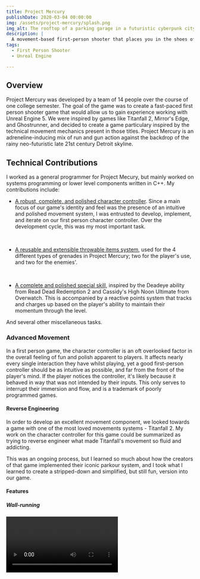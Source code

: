 ```yaml
---
title: Project Mercury
publishDate: 2020-03-04 00:00:00
img: /assets/project-mercury/splash.png
img_alt: The rooftop of a parking garage in a futuristic cyberpunk city
description: |
  A movement-based first-person shooter that places you in the shoes of a lone operative fighting hordes of robots in an urban cyberpunk future
tags:
  - First Person Shooter
  - Unreal Engine

---
```


## Overview
Project Mercury was developed by a team of 14 people over the course of one college semester. The goal of the game was to create a fast-paced first person shooter game that would allow us to gain experience working with Unreal Engine 5. We were inspired by games like Titanfall 2, Mirror's Edge, and Ghostrunner, and decided to create a game particulary inspired by the technical movement mechanics present in those titles. Project Mercury is an adreneline-inducing mix of run and gun action against the backdrop of the rainy neo-futuristic late 21st century Detroit skyline. 

## Technical Contributions
I worked as a general programmer for Project Mecury, but mainly worked on systems programming or lower level components written in C++. My contributions include:
 - [A robust, complete, and polished character controller](#advanced-movement). Since a main focus of our game's identity and feel was the presence of an intuitive and polished movement system, I was entrusted to develop, implement, and iterate on our first person character controller. Over the development cycle, this was my most important task.

    &nbsp; 
    &nbsp; 
 - [A reusable and extensible throwable items system](#grenade-system), used for the 4 different types of grenades in Project Mercury; two for the player's use, and two for the enemies'.

    &nbsp; 
    &nbsp; 
 - [A complete and polished special skill](#deadeye-ability-and-system), inspired by the Deadeye ability from Read Dead Redemption 2 and Cassidy's High Noon Ultimate from Overwatch. This is accompanied by a reactive points system that tracks and charges up based on the player's ability to maintain their momentum through the level.

And several other miscellaneous tasks.


### Advanced Movement
In a first person game, the character controller is an oft overlooked factor in the overall feeling of fun and polish apparent to players. It affects nearly every single interaction they have whilst playing, yet a good first-person controller should be as intuitive as possible, and far from the front of the player's mind. If the player notices the controller, it's likely because it behaved in way that was not intended by their inputs. This only serves to interrupt their immersion and flow, and is a trademark of poorly programmed games.

#### Reverse Engineering
In order to develop an excellent movement component, we looked towards a game with one of the most loved movements systems - Titanfall 2.
My work on the character controller for this game could be summarized as trying to reverse engineer what made Titanfall's movement so fluid and addicting.

This was an ongoing process, but I learned so much about how the creators of that game implemented their iconic parkour system, and I took what I learned to create a stripped-down and simplified, but still fun, version into our game.

#### Features
##### Wall-running
<Video path='/assets/project-mercury/wallrunning.webm' />
Wallrunning occurs whenever the player is falling towards an appropriately angled wall. A circular raycast method allows for free aiming while running.
##### Crouching and Walking
<Video path='/assets/project-mercury/crouch_and_walk.webm' />
Crouching is a custom implementation that smoothly changes the player's collider for the best accuracy.
##### Sliding
<Video path='/assets/project-mercury/slide.webm'/>
Sliding is a physics-based implementation that gains speed down slopes. Slide jumping gives a quick burst of vertical mobility.
##### Mantling and Vaulting
<Video path='/assets/project-mercury/mantle_and_vault.webm' />
Mantling and vaulting allow for smoothly moving about the level without getting tripped up on level geometry.

#### Wall Running Technical Breakdown
The most important aspect of the movement system in Project Mercury is the wallrunning. It's logic begins here:
![](/assets/project-mercury/UpdateCharacterStateBeforeMovement.png)
The base class implementation of the CharacterMovementComponent executes this function at the end of every frame to see if the current movement mode has changed. If the character is falling, and the the `CanWallRun` function returns true, the state is changed to initiate a wallrun.
![](/assets/project-mercury/OnMovementModeChanged.png)
Another funtion that is executed every frame, `OnMovementModeChanged`, then runs the `OnEnterWallRun` function. Notice also how when the state changes away from `CMoveWallRun`, the `OnExitWallRun` function will likewise be called.
![](/assets/project-mercury/OnEnterWallRun.png)
![](/assets/project-mercury/OnExitWallRun.png)
This architecture ensures that the state of the system is properly managed. Any code that needs to be executed at the start or end of a movement mode can be placed here, and it will run, regardless of how many possible places the movement mode could begin or be cancelled at.
Continuing on with the code, the base class executes the `PhysCustom` function due to being in a derived class movement mode. The override `PhysCustom` then just needs to forward to a dedicated `Phys*` function depending on the specific movement mode.
![](/assets/project-mercury/PhysCustom.png)
At long last, the code finally reaches the code that actually wallruns the player, `PhysWallRun`.
The function itself is long, so only the important sections are shown here.
![](/assets/project-mercury/PhysWallRun_Break.png)
Firstly, the code re-checks that the conditions for starting a wall-run are still being met. It also checks here to see how long has elapsed since the wallrun started, and exits the move mode if the allotted wall run time has expired;
![](/assets/project-mercury/PhysWallRun_PlaneProject.png)
Then, the player's acecleration and velocity are projected onto the plane of the wall. This is what sticks the player to wall so they don't come off of it unless they indend to.
Here is also shown how the gravity is applied based on the altitude of the player's view direction. That is, they'll continue moving at the same height on the wall, unless they look downwards. This prevents the very unituitive situation where the player is looking down and holding the forward input, but moves upwards relative to the camera.
![](/assets/project-mercury/PhysWallRun_Rotate.png)
Another nice feature of this wallrunning implementation is that the player is gently rotated while running, such that their look direction stays the same relative to the part of the wall they're currently contacting. This removes the need to move the look input while running around a curved wall, and creates the feeling of being carried around the turn by the wall.
![](/assets/project-mercury/PhysWallRun_Apply.png)
The actual movement portion of this movement mode is very succint. Other than some minor checks and safe-guards, the player is moved by their velocity in the direction of their acceleration (which are now both clamped to be in the plane of the wall) and one additional stick force is applied into the wall. This is to ensure contact with the wall remains even when running a sharp concave surface.
Lastly, one of the more important parts of this system to recreating the feel of Titanfall 2 is the specific conditions that must be met and/or remain met in order to wall run.
![](/assets/project-mercury/CanWallRun.png)
The `CanWallRun` function is responsible for checking the current state, and determining whether a wall run can be started. It ensures that the player is not on the ground and falling down. It then forwards the check to see if the player is up against a suitable wall to the `CheckForWall` function, which returns a UE5 `FHitResult` struct with all of the information of the best successful raycast for a wall.
It then completes the same logic as Titanfall does to prevent increasing height on the same wall; A change in the wall ran on (approximated by a large change in normal as compared to the last surface the player wall ran on), seeing if enough time has passed since running on this wall, or seeing that the height is lower than previously ran on. This allows for wall running and gaining height by jumping between walls, re-attaching to the same wall if height is not gained, and allows any wall running if the cooldown since the last wall run have expired.
This sort of logic is where the start guards, like `OnEnterWallRun` and `OnExitWallRun` are important, to ensure that everything is always in a valid state for logic like to work.
![](/assets/project-mercury/CheckForWall.png)
The `CheckForWall` function is likewise important. Rather than simply ray casting left and right like many, many, many wallrunning implementations readily found, this function casts a set number of rays in a circle. This allows for wallrunning without requiring that the player's look direction be locked directly along the wall. This allows for the same fluidity of looking and aiming when on a wall as there is on the ground.
A raycast that collides a wall is only considered valid if the wall is close enough to vertical and if the player's velocity and acceleration are both sufficiently pointing into the wall. Of the valid hits in the circle, the closest is selected to represent the current wall.

#### Developer Extensibility
As I have just shown, the custom character movement component is structured such that adding new movement mechanics could be done very efficiently. A lot of movement mode implementation can follow the same basic pattern of
  - Adding a new enum variant to the movement mode enum.
  - Creating a `Can*` function (or for some actions, a `Try*` function is more appropriate), which checks the current state, and returns whether the state should be entered, as well as any information gathered necessary to carry out the state. For instance, the `CanWallRun` function has an out-parameter of type FHitResult, which will contain the most success raycast-to-wall hit after it concludes.
  - Adding a `Phys*` function.
  - Adding any state-tracking in `OnEnter*` and `OnExit*` functions.

#### Designer Friendly Programming
All of the low-level physics code I created for the movement component is endlessly tweakable and modifiable via UPROPERTYs, so that designer can independently tune in the feel of the component based on player feedback for tight iteration cycles.
![](/assets/project-mercury/details_panel.png)
![](/assets/project-mercury/details_panel_2.png)

### Grenade System
Another system I contributed to the project is the grenade system (also called "lethal" system, internally). Developing the grenades gave me the chance to experience creating a highly reusable and adaptable system in Unreal Engine.
#### `LethalSystem` Component
![](/assets/project-mercury/lethal_system_component.png)
The main driver of the system is the Actor Component, `LethalSystem`. This component represents a user of the grenades and an inventory of sorts, with the concept of a list of available lethals, an index of which one is "selected", and a map of remaining cooldowns. That list is player-centric, but the `LethalSystem` also contains all of the methods necessary for using grenades, and can be used without the concept of cooldowns or currently indexed grenade. This makes it perfectly suitable to be re-used for an enemy attack of lobbing grenades, for example.
Where a player class might use the component by changing the selected index and then calling `TrySpawnSelectedLethal`...
![](/assets/project-mercury/player_spawn_lethal.png)
and then at a later time (probably when the player releases whichever button), calling `ThrowLethal`

While an enemy might set the random weighting for its available lethals, set cooldowns ignored, and call `TrySpawnRandomLethal` and `ThrowLethal` together...
![](/assets/project-mercury/enemy_spawn_lethal.png)
But both use the same internal implementation
![](/assets/project-mercury/spawn_lethal.png)
#### `LethalComponent` Component Hierarchy
The base `LethalComponent` is a convenient base class for anything that exhibits grenade-like functionality, and with it's default settings, operates like a prototypical frag grenade.
Any more complicated grenade effects, like for instance the R1C0CH3-T grenade, are able to override the base class with their specific functionality for each event.
    
Early on in development, the `LethalSystem` operated solely on blueprints derived from a blueprint called `BP_BaseLethal`. However, the plan then arose (and was later scrapped) to have gun pickups be tossable for an explosion after running out of ammunition.
Since this functionality is esentially a grenade, it would be nice to reuse the existing LethalSystem. The guns already had a class hierarchy however. This exposed a mistake in the original grenade system, where the grenade functionality was tightly coupled to one specific blueprint. 
![](/assets/project-mercury/old_lethals.png)
After a refactoring, the lethal blueprints are simply the geometry, visuals, and a particular child of `LethalComponent`. This allows any functionality to be easily attached to anything that needs to be "grenade-like".
![](/assets/project-mercury/new_lethals.png)
Additionally, the `LethalSystem` was made to operate on `LethalComponent`-derived things for some functionality, but anything not grenade specific uses a `Throwable` Interface instead.  
![](/assets/project-mercury/throwable.png)

If the situation demanded any expansion of functionality past grenades, this system would be easily expandable.

### Deadeye Ability and System
<Video path="/assets/project-mercury/deadeye_1.webm"/>
In order to make gameplay more dynamic and reward the player for utilizing their movement skills, Project Mercury includes a special skill called Deadeye.
As the player uses their movement system, they are rewarded points, depending on their skill in using the movement ability, as well as their skill in chaining together movement skills without interruption.
<Video path="/assets/project-mercury/deadeye_2.webm"/>


